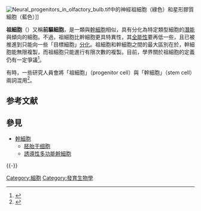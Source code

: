 [[File:Neural_progenitors_in_olfactory_bulb.tif|thumb]]中的神經祖細胞（綠色）和星形膠質細胞（藍色）]]

'''祖細胞'''（{{lang-en|progenitor cell}}）又稱'''前驅細胞'''，是一類與[[幹細胞|幹細胞]]相似，具有分化為特定類型細胞的[[細胞潛能|潛能]]與傾向的細胞。不過，祖細胞比幹細胞更具特異性，其[[細胞潛能#全能性|全能性]]要再低一些，且已被推進到只能向一些「目標細胞」[[細胞分化|分化]]。祖細胞和幹細胞之間的最大區別在於，幹細胞能無限複製，而祖細胞只能進行有限次數的複製。目前，學界關於祖細胞的定義仍有一定爭議<ref>{{Cite journal | last1 = Seaberg | first1 = R. M. | last2 = Van Der Kooy | first2 = D. | doi = 10.1016/S0166-2236(03)00031-6 | title = Stem and progenitor cells: The premature desertion of rigorous definitions | journal = Trends in Neurosciences | volume = 26 | issue = 3 | pages = 125–131 | year = 2003 | pmid =  12591214 | pmc = }}</ref>。

有時，一些研究人員會將「祖細胞」（progenitor cell）與「幹細胞」（stem cell）兩詞混用<ref>{{DorlandsDict|nine/100009804|progenitor cell}}</ref>。

== 参考文献 ==
{{Reflist}}

== 參見 ==
{{Portal box|分子与细胞生物学}}
* [[幹細胞|幹細胞]]
** [[胚胎干细胞|胚胎干细胞]] 
** [[誘導性多功能幹細胞|誘導性多功能幹細胞]]

{{-}}
{{Stem cells}}

[[Category:細胞|Category:細胞]]
[[Category:發育生物學|Category:發育生物學]]
